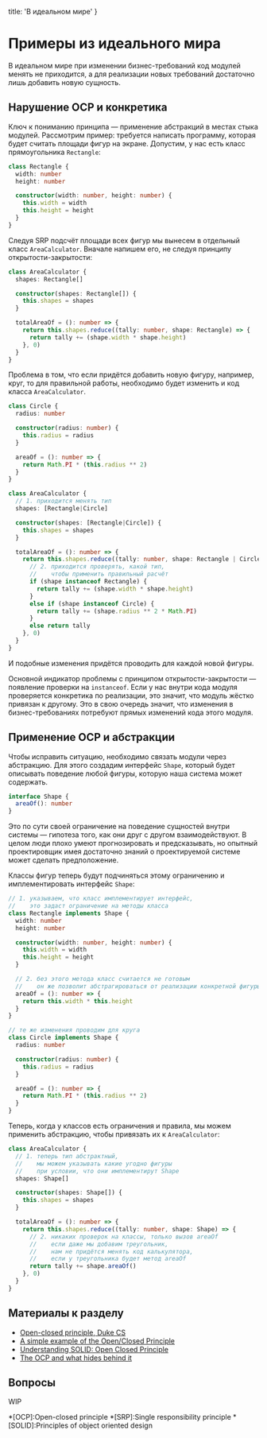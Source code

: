 
  title: 'В идеальном мире'
}


# Примеры из идеального мира

В идеальном мире при изменении бизнес-требований код модулей менять не приходится, а для реализации новых требований достаточно лишь добавить новую сущность.

## Нарушение OCP и конкретика

Ключ к пониманию принципа — применение абстракций в местах стыка модулей. Рассмотрим пример: требуется написать программу, которая будет считать площади фигур на экране. Допустим, у нас есть класс прямоугольника `Rectangle`:

```ts
class Rectangle {
  width: number
  height: number

  constructor(width: number, height: number) {
    this.width = width
    this.height = height
  }
}
```

Следуя SRP подсчёт площади всех фигур мы вынесем в отдельный класс `AreaCalculator`. Вначале напишем его, не следуя принципу открытости-закрытости:

```ts
class AreaCalculator {
  shapes: Rectangle[]

  constructor(shapes: Rectangle[]) {
    this.shapes = shapes
  }

  totalAreaOf = (): number => {
    return this.shapes.reduce((tally: number, shape: Rectangle) => {
      return tally += (shape.width * shape.height)
    }, 0)
  }
}
```

Проблема в том, что если придётся добавить новую фигуру, например, круг, то для правильной работы, необходимо будет изменить и код класса `AreaCalculator`.

```ts
class Circle {
  radius: number

  constructor(radius: number) {
    this.radius = radius
  }

  areaOf = (): number => {
    return Math.PI * (this.radius ** 2)
  }
}

class AreaCalculator {
  // 1. приходится менять тип
  shapes: [Rectangle|Circle]

  constructor(shapes: [Rectangle|Circle]) {
    this.shapes = shapes
  }

  totalAreaOf = (): number => {
    return this.shapes.reduce((tally: number, shape: Rectangle | Circle) => {
      // 2. приходится проверять, какой тип,
      //    чтобы применить правильный расчёт
      if (shape instanceof Rectangle) {
        return tally += (shape.width * shape.height)
      }
      else if (shape instanceof Circle) {
        return tally += (shape.radius ** 2 * Math.PI)
      }
      else return tally
    }, 0)
  }
}
```

И подобные изменения придётся проводить для каждой новой фигуры.

Основной индикатор проблемы с принципом открытости-закрытости — появление проверки на `instanceof`. Если у нас внутри кода модуля проверяется конкретика по реализации, это значит, что модуль жёстко привязан к другому. Это в свою очередь значит, что изменения в бизнес-требованиях потребуют прямых изменений кода этого модуля.

## Применение OCP и абстракции

Чтобы исправить ситуацию, необходимо связать модули через абстракцию. Для этого создадим интерфейс `Shape`, который будет описывать поведение любой фигуры, которую наша система может содержать.

```ts
interface Shape {
  areaOf(): number
}
```

Это по сути своей ограничение на поведение сущностей внутри системы — гипотеза того, как они друг с другом взаимодействуют. В целом люди плохо умеют прогнозировать и предсказывать, но опытный проектировщик имея достаточно знаний о проектируемой системе может сделать предположение.

Классы фигур теперь будут подчиняться этому ограничению и имплементировать интерфейс `Shape`:

```ts
// 1. указываем, что класс имплементирует интерфейс,
//    это задаст ограничение на методы класса
class Rectangle implements Shape {
  width: number
  height: number

  constructor(width: number, height: number) {
    this.width = width
    this.height = height
  }

  // 2. без этого метода класс считается не готовым
  //    он же позволит абстрагироваться от реализации конкретной фигуры
  areaOf = (): number => {
    return this.width * this.height
  }
}

// те же изменения проводим для круга
class Circle implements Shape {
  radius: number

  constructor(radius: number) {
    this.radius = radius
  }

  areaOf = (): number => {
    return Math.PI * (this.radius ** 2)
  }
}
```

Теперь, когда у классов есть ограничения и правила, мы можем применить абстракцию, чтобы привязать их к `AreaCalculator`:

```ts
class AreaCalculator {
  // 1. теперь тип абстрактный,
  //    мы можем указывать какие угодно фигуры
  //    при условии, что они имплементирут Shape
  shapes: Shape[]

  constructor(shapes: Shape[]) {
    this.shapes = shapes
  }

  totalAreaOf = (): number => {
    return this.shapes.reduce((tally: number, shape: Shape) => {
      // 2. никаких проверок на классы, только вызов areaOf
      //    если даже мы добавим треугольник,
      //    нам не придётся менять код калькулятора,
      //    если у треугольника будет метод areaOf
      return tally += shape.areaOf()
    }, 0)
  }
}
```

## Материалы к разделу
- [Open-closed principle, Duke CS](https://www2.cs.duke.edu/courses/fall07/cps108/papers/ocp.pdf)
- [A simple example of the Open/Closed Principle](http://joelabrahamsson.com/a-simple-example-of-the-openclosed-principle/)
- [Understanding SOLID: Open Closed Principle](https://codeburst.io/understanding-solid-principles-open-closed-principle-e2b588b6491f)
- [The OCP and what hides behind it](https://hackernoon.com/the-open-closed-principle-c3dc45419784)

## Вопросы
WIP

*[OCP]:Open-closed principle
*[SRP]:Single responsibility principle
*[SOLID]:Principles of object oriented design
